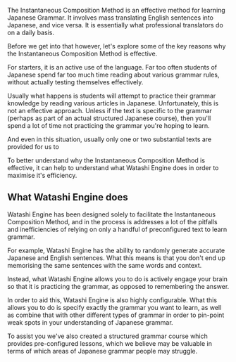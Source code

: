 The Instantaneous Composition Method is an effective method for learning Japanese Grammar. It involves mass translating English sentences into Japanese, and vice versa. It is essentially what professional translators do on a daily basis.

Before we get into that however, let's explore some of the key reasons why the Instantaneous Composition Method is effective. 

For starters, it is an active use of the language. Far too often students of Japanese spend far too much time reading about various grammar rules, without actually testing themselves effectively. 

Usually what happens is students will attempt to practice their grammar knowledge by reading various articles in Japanese. Unfortunately, this is not an effective approach. Unless if the text is specific to the grammar (perhaps as part of an actual structured Japanese course), then you'll spend a lot of time not practicing the grammar you're hoping to learn. 

And even in this situation, usually only one or two substantial texts are provided for us to 

To better understand why the Instantaneous Composition Method is effective, it can help to understand what Watashi Engine does in order to maximise it's efficiency. 

## What Watashi Engine does

Watashi Engine has been designed solely to facilitate the Instantaneous Composition Method, and in the process is addresses a lot of the pitfalls and inefficiencies of relying on only a handful of preconfigured text to learn grammar.

For example, Watashi Engine has the ability to randomly generate accurate Japanese and English sentences. What this means is that you don't end up memorising the same sentences with the same words and context. 

Instead, what Watashi Engine allows you to do is actively engage your brain so that it is practicing the grammar, as opposed to remembering the answer. 

In order to aid this, Watashi Engine is also highly configurable. What this allows you to do is specify exactly the grammar you want to learn, as well as combine that with other different types of grammar in order to pin-point weak spots in your understanding of Japanese grammar.

To assist you we've also created a structured grammar course which provides pre-configured lessons, which we believe may be valuable in terms of which areas of Japanese grammar people may struggle. 




